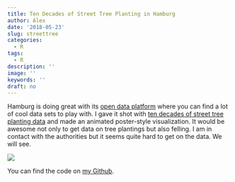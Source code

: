 ```yaml
---
title: Ten Decades of Street Tree Planting in Hamburg
author: Alex
date: '2018-05-23'
slug: streettree
categories:
  - R
tags:
  - R
description: ''
image: ''
keywords: ''
draft: no
---
```


Hamburg is doing great with its <a href="http://transparenz.hamburg.de/">open data platform</a> where you can find a lot of cool data sets to play with. I gave it shot with <a href="http://suche.transparenz.hamburg.de/dataset/strassenbaumkataster-hamburg8?forceWeb=true">ten decades of street tree planting data</a> and made an animated poster-style visualization. It would be awesome not only to get data on tree plantings but also felling. I am in contact with the authorities but it seems quite hard to get on the data. We will see.

![](/post/2018-05-23-ten-decades-of-street-tree-planting-in-hamburg_files/streettrees.gif)

You can find the code on <a href="https://github.com/kruse-alex/hamburg_trees">my Github</a>.

